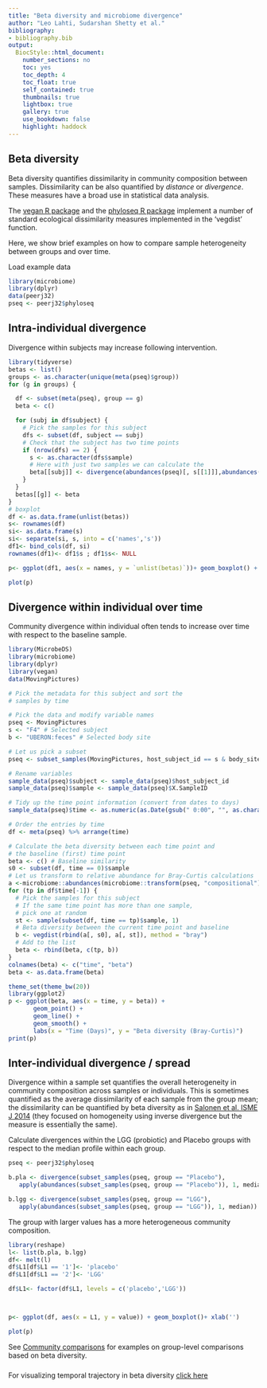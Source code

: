 ```yaml
---
title: "Beta diversity and microbiome divergence"
author: "Leo Lahti, Sudarshan Shetty et al."
bibliography: 
- bibliography.bib
output:
  BiocStyle::html_document:
    number_sections: no
    toc: yes
    toc_depth: 4
    toc_float: true
    self_contained: true
    thumbnails: true
    lightbox: true
    gallery: true
    use_bookdown: false
    highlight: haddock    
---
```

<!--
  %\VignetteEngine{knitr::rmarkdown}
  %\VignetteIndexEntry{microbiome tutorial - variability}
  %\usepackage[utf8]{inputenc}
  %\VignetteEncoding{UTF-8}  
-->



## Beta diversity

Beta diversity quantifies dissimilarity in community composition between samples. Dissimilarity can be also quantified by _distance_ or _divergence_. These measures have a broad use in statistical data analysis.

The [vegan R package](https://cran.r-project.org/web/packages/vegan/index.html) and the [phyloseq R package](https://bioconductor.org/packages/release/bioc/html/phyloseq.html) implement a number of standard ecological dissimilarity measures implemented in the 'vegdist' function.

Here, we show brief examples on how to compare sample heterogeneity between groups and over time. 


Load example data

```r
library(microbiome)
library(dplyr)
data(peerj32)
pseq <- peerj32$phyloseq
```

## Intra-individual divergence 

Divergence within subjects may increase following intervention.

```r
library(tidyverse)
betas <- list()
groups <- as.character(unique(meta(pseq)$group))
for (g in groups) {

  df <- subset(meta(pseq), group == g)
  beta <- c()

  for (subj in df$subject) {
    # Pick the samples for this subject
    dfs <- subset(df, subject == subj)
    # Check that the subject has two time points
    if (nrow(dfs) == 2) {
      s <- as.character(dfs$sample)
      # Here with just two samples we can calculate the
      beta[[subj]] <- divergence(abundances(pseq)[, s[[1]]],abundances(pseq)[, s[[2]]],method = "bray")
    }
  }
  betas[[g]] <- beta
}
# boxplot
df <- as.data.frame(unlist(betas))
s<- rownames(df)
si<- as.data.frame(s)
si<- separate(si, s, into = c('names','s'))
df1<- bind_cols(df, si)
rownames(df1)<- df1$s ; df1$s<- NULL

p<- ggplot(df1, aes(x = names, y = `unlist(betas)`))+ geom_boxplot() + ylab('') + xlab('')

plot(p) 

```


## Divergence within individual over time

Community divergence within individual often tends to increase over time with respect to the baseline sample.

```r
library(MicrobeDS)
library(microbiome)
library(dplyr)
library(vegan)
data(MovingPictures)

# Pick the metadata for this subject and sort the
# samples by time

# Pick the data and modify variable names
pseq <- MovingPictures
s <- "F4" # Selected subject
b <- "UBERON:feces" # Selected body site

# Let us pick a subset
pseq <- subset_samples(MovingPictures, host_subject_id == s & body_site == b) 

# Rename variables
sample_data(pseq)$subject <- sample_data(pseq)$host_subject_id
sample_data(pseq)$sample <- sample_data(pseq)$X.SampleID

# Tidy up the time point information (convert from dates to days)
sample_data(pseq)$time <- as.numeric(as.Date(gsub(" 0:00", "", as.character(sample_data(pseq)$collection_timestamp)), "%m/%d/%Y") - as.Date("10/21/08", "%m/%d/%Y"))

# Order the entries by time
df <- meta(pseq) %>% arrange(time)

# Calculate the beta diversity between each time point and
# the baseline (first) time point
beta <- c() # Baseline similarity
s0 <- subset(df, time == 0)$sample
# Let us transform to relative abundance for Bray-Curtis calculations
a <-microbiome::abundances(microbiome::transform(pseq, "compositional")) 
for (tp in df$time[-1]) {
  # Pick the samples for this subject
  # If the same time point has more than one sample,
  # pick one at random
  st <- sample(subset(df, time == tp)$sample, 1)
  # Beta diversity between the current time point and baseline
  b <- vegdist(rbind(a[, s0], a[, st]), method = "bray")
  # Add to the list
  beta <- rbind(beta, c(tp, b))
}
colnames(beta) <- c("time", "beta")
beta <- as.data.frame(beta)

theme_set(theme_bw(20))
library(ggplot2)
p <- ggplot(beta, aes(x = time, y = beta)) +
       geom_point() +
       geom_line() +
       geom_smooth() +
       labs(x = "Time (Days)", y = "Beta diversity (Bray-Curtis)")
print(p)
```


## Inter-individual divergence / spread 

Divergence within a sample set quantifies the overall heterogeneity in community composition across samples or individuals. This is sometimes quantified as the average dissimilarity of each sample from the group mean; the dissimilarity can be quantified by beta diversity as in [Salonen et al. ISME J 2014](http://www.nature.com/ismej/journal/v8/n11/full/ismej201463a.html) (they focused on homogeneity using inverse divergence but the measure is essentially the same). 

Calculate divergences within the LGG (probiotic) and Placebo groups with respect to the median profile within each group.

```r
pseq <- peerj32$phyloseq

b.pla <- divergence(subset_samples(pseq, group == "Placebo"),
   apply(abundances(subset_samples(pseq, group == "Placebo")), 1, median))

b.lgg <- divergence(subset_samples(pseq, group == "LGG"),
   apply(abundances(subset_samples(pseq, group == "LGG")), 1, median))
```


The group with larger values has a more heterogeneous community composition. 

```r
library(reshape)
l<- list(b.pla, b.lgg)
df<- melt(l)
df$L1[df$L1 == '1']<- 'placebo'
df$L1[df$L1 == '2']<- 'LGG'

df$L1<- factor(df$L1, levels = c('placebo','LGG'))



p<- ggplot(df, aes(x = L1, y = value)) + geom_boxplot()+ xlab('')

plot(p)
```


See [Community comparisons](Comparisons.html) for examples on group-level comparisons based on beta diversity.

#####

For visualizing temporal trajectory in beta diversity [click here](TemporalMicrobiotaTrajectory.html)

